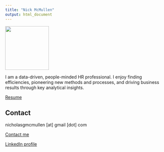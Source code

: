 ```yaml
---
title: "Nick McMullen"
output: html_document
---
```



![](headshot.jpg){width=140}


I am a data-driven, people-minded HR professional. I enjoy finding efficiencies, pioneering new methods and processes, and driving business results through key analytical insights. 

[Resume](Nick_McMullen_Resume.pdf.pdf){target="_blank"}

## Contact

nicholasgmcmullen [at] gmail [dot] com

[Contact me](mailto:nicholasgmcmullen@gmail.com)

[LinkedIn profile](https://www.linkedin.com/in/nicholas-mcmullen/){target="_blank"}



